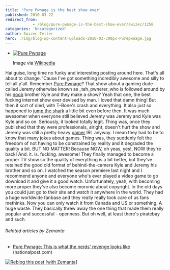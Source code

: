 ```yaml
---
title: 'Pure Pwnage is the best show ever'
published: 2010-03-22
redirect_from: 
            - /blog/pure-pwnage-is-the-best-show-ever/swizec/1258
categories: 'Uncategorized'
author: Swizec Teller
hero: ./img/blog-wp-content-uploads-2010-03-300px-Purepwnage.jpg
---
```

- [![Pure Pwnage](./img/blog-wp-content-uploads-2010-03-300px-Purepwnage.jpg "Pure Pwnage")](http://en.wikipedia.org/wiki/Image:Purepwnage.jpg)

  Image via [Wikipedia](http://en.wikipedia.org/wiki/Image:Purepwnage.jpg)

Hai guise, long time no funky and interesting posting around here. That's all about to change. 'Cause I've got something incredibly awesome and silly to tell all y'all. Remember [Pure Pwnage](http://www.purepwnage.com "Pure Pwnage")? That show about a gaming dude called Jeremy otherwise known as _teh_pwnerer_who is followed around by his [noob](http://en.wikipedia.org/wiki/Newbie "Newbie") brother Kyle and they make a show? Yeah that one, the best fucking internet show ever devised by man. I loved that damn thing! But then it sort of died, with T-Bone's crash and everything. It also just so happened to [jump the shark](http://en.wikipedia.org/wiki/Jumping_the_shark "Jumping the shark") a little bit even before then. It was much awesomer when everyone still believed Jeremy was Jeremy and Kyle was Kyle and so on. Seriously, it looked totally legit. Thing was, once they published that they were professionals, alright, doesn't hurt the show and Jeremy was still a pretty heavy [gamer](http://en.wikipedia.org/wiki/Gamer "Gamer") IRL anyway. I mean they had to be to know that many jokes about games. Thing was, they suddenly felt the freedom of not having to be constrained by reality and it degraded the quality a bit. BUT NO MATTER! Because NOW, oh yeas, yes!, NOW they're back! And. it. is. fucking. awesome! They finally managed to become a proper TV show so the quality of everything is a bit better, but they've retained the good old format of behind-the-camera Kyle and Jeremy his brother and so on. I watched the season premiere last night and I recommend anyone and everyone who's ever played a video game to go download it and give it a good watch. Unfortunately, yeah, with becoming more proper they've also become moronic about copyright. In the old days you could just go to their site and watch it anywhere in the world. They had a huge worldwide fanbase and they really really took care of us fans methinks. Now you can only watch it from Canada and US or something. A huge waste. They basically threw away the one thing that made them really popular and successful - openness. But oh well, at least there's piratebay and such.

###### Related articles by Zemanta

- [Pure Pwnage: This is what the nerds' revenge looks like](http://www.nationalpost.com/rss/story.html?id=2667931) (nationalpost.com)

[![Reblog this post \[with Zemanta\]](http://img.zemanta.com/reblog_e.png?x-id=d7ffe976-02e2-41e5-b2d3-79a66ad853bb)](http://reblog.zemanta.com/zemified/d7ffe976-02e2-41e5-b2d3-79a66ad853bb/ "Reblog this post \[with Zemanta]")